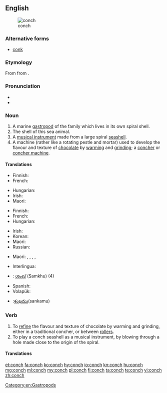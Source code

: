 ==English==
{{wikipedia|dab=Conch (disambiguation)}}
[[File:Sea shell (Trinidad & Tobago 2009).jpg|thumb|right|conch]]

===Alternative forms===
* [[conk]]

===Etymology===
From {{etyl|la|en}} {{term|concha|lang=la}} from {{etyl|grc|en}} {{term|κόγχη||mussel|lang=grc}}.

===Pronunciation===
* {{IPA|/kɒŋk/|/kɒntʃ/|lang=en}}
* {{rhymes|ɒŋk|ɒntʃ|lang=en}}

===Noun===
{{en-noun|conches|conchs}}

# A marine [[gastropod]] of the family ''{{taxlink|Strombidae|family|noshow=1}}'' which lives in its own spiral shell.
# The shell of this sea animal.
# A [[musical instrument]] made from a large spiral [[seashell]].
# A machine (rather like a rotating pestle and mortar) used to develop the flavour and texture of [[chocolate]] by [[warming]] and [[grinding]]; a [[concher]] or [[concher machine]].

====Translations====
{{trans-top|marine mollusc}}
* Finnish: {{t|fi|siipikotilo}}
* French: {{t+|fr|conque}}
{{trans-mid}}
* Hungarian: {{t+|hu|kagyló}}
* Irish: {{t+|ga|sliogán|m}}
* Maori: {{t|mi|wahanui}}
{{trans-bottom}}

{{trans-top|shell of this sea animal}}
* Finnish: {{t|fi|siipikotilo|alt=siipikotilon}} {{t+|fi|kuori}}
* French: {{t+|fr|conque}}
* Hungarian: {{t+|hu|kagylóhéj}}
{{trans-mid}}
* Irish: {{t+|ga|sliogán|m}}
* Korean: {{t|ko|조가비|sc=Kore}}
* Maori: {{t|mi|wahanui}}
* Russian: {{t+|ru|ра́ковина|f}}
{{trans-bottom}}

{{trans-top|musical instrument}}
{{trans-mid}}
* Maori: {{t|mi| pūpakapaka}}, {{t|mi|potipoti}}, {{t|mi|pūmoana}}, {{t|mi|pūtātara}}, {{t|mi|pūtoto}}
{{trans-bottom}}

{{trans-top|machine}}
{{trans-mid}}
{{trans-bottom}}

{{checktrans-top}}
* Interlingua: {{t-check|ia|concha}}
* {{ttbc|ml}}: [[ശംഖ്]] (Samkhu) (4)
* Spanish: {{t-check|es|concha}}
* Volapük: {{t-check|vo|koan}}
* {{ttbc|te}}:[[శంఖము]](sankamu)
{{trans-bottom}}

===Verb===
{{en-verb|conches|conching|conched}}

# To [[refine]] the flavour and texture of chocolate by warming and grinding, either in a traditional concher, or between [[roller]]s.
# To play a conch seashell as a musical instrument, by blowing through a hole made close to the origin of the spiral.

====Translations====
{{trans-top|to refine the flavour of chocolate}}
{{trans-mid}}
{{trans-bottom}}

{{trans-top|to play a conch seashell}}
{{trans-mid}}
{{trans-bottom}}

[[Category:en:Gastropods]]

[[et:conch]]
[[fa:conch]]
[[ko:conch]]
[[hy:conch]]
[[io:conch]]
[[kn:conch]]
[[hu:conch]]
[[mg:conch]]
[[ml:conch]]
[[my:conch]]
[[pl:conch]]
[[fi:conch]]
[[ta:conch]]
[[te:conch]]
[[vi:conch]]
[[zh:conch]]